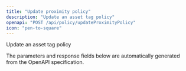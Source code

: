 ```yaml
---
title: "Update proximity policy"
description: "Update an asset tag policy"
openapi: "POST /api/policy/updateProximityPolicy"
icon: "pen-to-square"
---
```


Update an asset tag policy

<Note>
The parameters and response fields below are automatically generated from the OpenAPI specification.
</Note>
